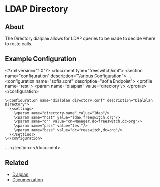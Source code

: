 
# LDAP Directory 

 

## About

The Directory dialplan allows for LDAP queries to be made to decide where to route calls.

## Example Configuration

\<?xml version="1.0"?>
\<document type="freeswitch/xml">
  \<section name="configuration" description="Various Configuration">
...
    \<configuration name="sofia.conf" description="sofia Endpoint">
      \<profile name="test">
        \<param name="dialplan" value="directory"/>
      \</profile>
    \</configuration>

    \<configuration name="dialplan_directory.conf" description="Dialplan Directory">
      \<settings>
        \<param name="directory-name" value="ldap"/>
        \<param name="host" value="ldap.freeswitch.org"/>
        \<param name="dn" value="cn=Manager,dc=freeswitch,dc=org"/>
        \<param name="pass" value="test"/>
        \<param name="base" value="dc=freeswitch,dc=org"/>
      \</settings>
    \</configuration>

...
  \</section>
\</document>

## Related

* [Dialplan](https://wiki.freeswitch.org/wiki/Dialplan "Dialplan")
* [Documentation](https://wiki.freeswitch.org/wiki/Documentation "Documentation")


